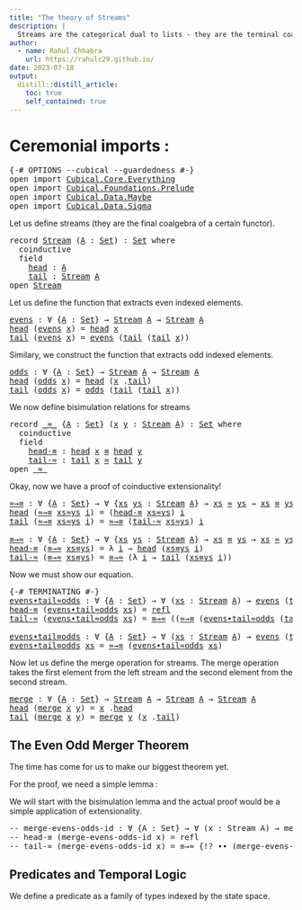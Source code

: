 ```yaml
---
title: "The theory of Streams"
description: |
  Streams are the categorical dual to lists - they are the terminal coalgebra of the same functor that lists are algebras of.
author:
  - name: Rahul Chhabra
    url: https://rahulc29.github.io/
date: 2023-07-18
output:
  distill::distill_article:
    toc: true
    self_contained: true
---
```


# Ceremonial imports :

<pre class="Agda"><a id="31" class="Symbol">{-#</a> <a id="35" class="Keyword">OPTIONS</a> <a id="43" class="Pragma">--cubical</a> <a id="53" class="Pragma">--guardedness</a> <a id="67" class="Symbol">#-}</a>
<a id="71" class="Keyword">open</a> <a id="76" class="Keyword">import</a> <a id="83" href="Cubical.Core.Everything.html" class="Module">Cubical.Core.Everything</a>
<a id="107" class="Keyword">open</a> <a id="112" class="Keyword">import</a> <a id="119" href="Cubical.Foundations.Prelude.html" class="Module">Cubical.Foundations.Prelude</a>
<a id="147" class="Keyword">open</a> <a id="152" class="Keyword">import</a> <a id="159" href="Cubical.Data.Maybe.html" class="Module">Cubical.Data.Maybe</a>
<a id="178" class="Keyword">open</a> <a id="183" class="Keyword">import</a> <a id="190" href="Cubical.Data.Sigma.html" class="Module">Cubical.Data.Sigma</a>
</pre>
Let us define streams (they are the final coalgebra of a certain functor).

<pre class="Agda"><a id="298" class="Keyword">record</a> <a id="Stream"></a><a id="305" href="Streams.html#305" class="Record">Stream</a> <a id="312" class="Symbol">(</a><a id="313" href="Streams.html#313" class="Bound">A</a> <a id="315" class="Symbol">:</a> <a id="317" href="Agda.Primitive.html#320" class="Primitive">Set</a><a id="320" class="Symbol">)</a> <a id="322" class="Symbol">:</a> <a id="324" href="Agda.Primitive.html#320" class="Primitive">Set</a> <a id="328" class="Keyword">where</a>
  <a id="336" class="Keyword">coinductive</a>
  <a id="350" class="Keyword">field</a>
    <a id="Stream.head"></a><a id="360" href="Streams.html#360" class="Field">head</a> <a id="365" class="Symbol">:</a> <a id="367" href="Streams.html#313" class="Bound">A</a>
    <a id="Stream.tail"></a><a id="373" href="Streams.html#373" class="Field">tail</a> <a id="378" class="Symbol">:</a> <a id="380" href="Streams.html#305" class="Record">Stream</a> <a id="387" href="Streams.html#313" class="Bound">A</a>
<a id="389" class="Keyword">open</a> <a id="394" href="Streams.html#305" class="Module">Stream</a>
</pre>
Let us define the function that extracts even indexed elements.

<pre class="Agda"><a id="evens"></a><a id="479" href="Streams.html#479" class="Function">evens</a> <a id="485" class="Symbol">:</a> <a id="487" class="Symbol">∀</a> <a id="489" class="Symbol">{</a><a id="490" href="Streams.html#490" class="Bound">A</a> <a id="492" class="Symbol">:</a> <a id="494" href="Agda.Primitive.html#320" class="Primitive">Set</a><a id="497" class="Symbol">}</a> <a id="499" class="Symbol">→</a> <a id="501" href="Streams.html#305" class="Record">Stream</a> <a id="508" href="Streams.html#490" class="Bound">A</a> <a id="510" class="Symbol">→</a> <a id="512" href="Streams.html#305" class="Record">Stream</a> <a id="519" href="Streams.html#490" class="Bound">A</a>
<a id="521" href="Streams.html#360" class="Field">head</a> <a id="526" class="Symbol">(</a><a id="527" href="Streams.html#479" class="Function">evens</a> <a id="533" href="Streams.html#533" class="Bound">x</a><a id="534" class="Symbol">)</a> <a id="536" class="Symbol">=</a> <a id="538" href="Streams.html#360" class="Field">head</a> <a id="543" href="Streams.html#533" class="Bound">x</a>
<a id="545" href="Streams.html#373" class="Field">tail</a> <a id="550" class="Symbol">(</a><a id="551" href="Streams.html#479" class="Function">evens</a> <a id="557" href="Streams.html#557" class="Bound">x</a><a id="558" class="Symbol">)</a> <a id="560" class="Symbol">=</a> <a id="562" href="Streams.html#479" class="Function">evens</a> <a id="568" class="Symbol">(</a><a id="569" href="Streams.html#373" class="Field">tail</a> <a id="574" class="Symbol">(</a><a id="575" href="Streams.html#373" class="Field">tail</a> <a id="580" href="Streams.html#557" class="Bound">x</a><a id="581" class="Symbol">))</a>
</pre>
Similary, we construct the function that extracts odd indexed elements.

<pre class="Agda"><a id="odds"></a><a id="670" href="Streams.html#670" class="Function">odds</a> <a id="675" class="Symbol">:</a> <a id="677" class="Symbol">∀</a> <a id="679" class="Symbol">{</a><a id="680" href="Streams.html#680" class="Bound">A</a> <a id="682" class="Symbol">:</a> <a id="684" href="Agda.Primitive.html#320" class="Primitive">Set</a><a id="687" class="Symbol">}</a> <a id="689" class="Symbol">→</a> <a id="691" href="Streams.html#305" class="Record">Stream</a> <a id="698" href="Streams.html#680" class="Bound">A</a> <a id="700" class="Symbol">→</a> <a id="702" href="Streams.html#305" class="Record">Stream</a> <a id="709" href="Streams.html#680" class="Bound">A</a>
<a id="711" href="Streams.html#360" class="Field">head</a> <a id="716" class="Symbol">(</a><a id="717" href="Streams.html#670" class="Function">odds</a> <a id="722" href="Streams.html#722" class="Bound">x</a><a id="723" class="Symbol">)</a> <a id="725" class="Symbol">=</a> <a id="727" href="Streams.html#360" class="Field">head</a> <a id="732" class="Symbol">(</a><a id="733" href="Streams.html#722" class="Bound">x</a> <a id="735" class="Symbol">.</a><a id="736" href="Streams.html#373" class="Field">tail</a><a id="740" class="Symbol">)</a>
<a id="742" href="Streams.html#373" class="Field">tail</a> <a id="747" class="Symbol">(</a><a id="748" href="Streams.html#670" class="Function">odds</a> <a id="753" href="Streams.html#753" class="Bound">x</a><a id="754" class="Symbol">)</a> <a id="756" class="Symbol">=</a> <a id="758" href="Streams.html#670" class="Function">odds</a> <a id="763" class="Symbol">(</a><a id="764" href="Streams.html#373" class="Field">tail</a> <a id="769" class="Symbol">(</a><a id="770" href="Streams.html#373" class="Field">tail</a> <a id="775" href="Streams.html#753" class="Bound">x</a><a id="776" class="Symbol">))</a>
</pre>
We now define bisimulation relations for streams

<pre class="Agda"><a id="842" class="Keyword">record</a> <a id="_≈_"></a><a id="849" href="Streams.html#849" class="Record Operator">_≈_</a> <a id="853" class="Symbol">{</a><a id="854" href="Streams.html#854" class="Bound">A</a> <a id="856" class="Symbol">:</a> <a id="858" href="Agda.Primitive.html#320" class="Primitive">Set</a><a id="861" class="Symbol">}</a> <a id="863" class="Symbol">(</a><a id="864" href="Streams.html#864" class="Bound">x</a> <a id="866" href="Streams.html#866" class="Bound">y</a> <a id="868" class="Symbol">:</a> <a id="870" href="Streams.html#305" class="Record">Stream</a> <a id="877" href="Streams.html#854" class="Bound">A</a><a id="878" class="Symbol">)</a> <a id="880" class="Symbol">:</a> <a id="882" href="Agda.Primitive.html#320" class="Primitive">Set</a> <a id="886" class="Keyword">where</a>
  <a id="894" class="Keyword">coinductive</a>
  <a id="908" class="Keyword">field</a>
    <a id="_≈_.head-≡"></a><a id="918" href="Streams.html#918" class="Field">head-≡</a> <a id="925" class="Symbol">:</a> <a id="927" href="Streams.html#360" class="Field">head</a> <a id="932" href="Streams.html#864" class="Bound">x</a> <a id="934" href="Agda.Builtin.Cubical.Path.html#272" class="Function Operator">≡</a> <a id="936" href="Streams.html#360" class="Field">head</a> <a id="941" href="Streams.html#866" class="Bound">y</a>
    <a id="_≈_.tail-≈"></a><a id="947" href="Streams.html#947" class="Field">tail-≈</a> <a id="954" class="Symbol">:</a> <a id="956" href="Streams.html#373" class="Field">tail</a> <a id="961" href="Streams.html#864" class="Bound">x</a> <a id="963" href="Streams.html#849" class="Record Operator">≈</a> <a id="965" href="Streams.html#373" class="Field">tail</a> <a id="970" href="Streams.html#866" class="Bound">y</a>
<a id="972" class="Keyword">open</a> <a id="977" href="Streams.html#849" class="Module Operator">_≈_</a>
</pre>
Okay, now we have a proof of coinductive extensionality!

<pre class="Agda"><a id="≈→≡"></a><a id="1052" href="Streams.html#1052" class="Function">≈→≡</a> <a id="1056" class="Symbol">:</a> <a id="1058" class="Symbol">∀</a> <a id="1060" class="Symbol">{</a><a id="1061" href="Streams.html#1061" class="Bound">A</a> <a id="1063" class="Symbol">:</a> <a id="1065" href="Agda.Primitive.html#320" class="Primitive">Set</a><a id="1068" class="Symbol">}</a> <a id="1070" class="Symbol">→</a> <a id="1072" class="Symbol">∀</a> <a id="1074" class="Symbol">{</a><a id="1075" href="Streams.html#1075" class="Bound">xs</a> <a id="1078" href="Streams.html#1078" class="Bound">ys</a> <a id="1081" class="Symbol">:</a> <a id="1083" href="Streams.html#305" class="Record">Stream</a> <a id="1090" href="Streams.html#1061" class="Bound">A</a><a id="1091" class="Symbol">}</a> <a id="1093" class="Symbol">→</a> <a id="1095" href="Streams.html#1075" class="Bound">xs</a> <a id="1098" href="Streams.html#849" class="Record Operator">≈</a> <a id="1100" href="Streams.html#1078" class="Bound">ys</a> <a id="1103" class="Symbol">→</a> <a id="1105" href="Streams.html#1075" class="Bound">xs</a> <a id="1108" href="Agda.Builtin.Cubical.Path.html#272" class="Function Operator">≡</a> <a id="1110" href="Streams.html#1078" class="Bound">ys</a>
<a id="1113" href="Streams.html#360" class="Field">head</a> <a id="1118" class="Symbol">(</a><a id="1119" href="Streams.html#1052" class="Function">≈→≡</a> <a id="1123" href="Streams.html#1123" class="Bound">xs≈ys</a> <a id="1129" href="Streams.html#1129" class="Bound">i</a><a id="1130" class="Symbol">)</a> <a id="1132" class="Symbol">=</a> <a id="1134" class="Symbol">(</a><a id="1135" href="Streams.html#918" class="Field">head-≡</a> <a id="1142" href="Streams.html#1123" class="Bound">xs≈ys</a><a id="1147" class="Symbol">)</a> <a id="1149" href="Streams.html#1129" class="Bound">i</a>
<a id="1151" href="Streams.html#373" class="Field">tail</a> <a id="1156" class="Symbol">(</a><a id="1157" href="Streams.html#1052" class="Function">≈→≡</a> <a id="1161" href="Streams.html#1161" class="Bound">xs≈ys</a> <a id="1167" href="Streams.html#1167" class="Bound">i</a><a id="1168" class="Symbol">)</a> <a id="1170" class="Symbol">=</a> <a id="1172" href="Streams.html#1052" class="Function">≈→≡</a> <a id="1176" class="Symbol">(</a><a id="1177" href="Streams.html#947" class="Field">tail-≈</a> <a id="1184" href="Streams.html#1161" class="Bound">xs≈ys</a><a id="1189" class="Symbol">)</a> <a id="1191" href="Streams.html#1167" class="Bound">i</a>

<a id="≡→≈"></a><a id="1194" href="Streams.html#1194" class="Function">≡→≈</a> <a id="1198" class="Symbol">:</a> <a id="1200" class="Symbol">∀</a> <a id="1202" class="Symbol">{</a><a id="1203" href="Streams.html#1203" class="Bound">A</a> <a id="1205" class="Symbol">:</a> <a id="1207" href="Agda.Primitive.html#320" class="Primitive">Set</a><a id="1210" class="Symbol">}</a> <a id="1212" class="Symbol">→</a> <a id="1214" class="Symbol">∀</a> <a id="1216" class="Symbol">{</a><a id="1217" href="Streams.html#1217" class="Bound">xs</a> <a id="1220" href="Streams.html#1220" class="Bound">ys</a> <a id="1223" class="Symbol">:</a> <a id="1225" href="Streams.html#305" class="Record">Stream</a> <a id="1232" href="Streams.html#1203" class="Bound">A</a><a id="1233" class="Symbol">}</a> <a id="1235" class="Symbol">→</a> <a id="1237" href="Streams.html#1217" class="Bound">xs</a> <a id="1240" href="Agda.Builtin.Cubical.Path.html#272" class="Function Operator">≡</a> <a id="1242" href="Streams.html#1220" class="Bound">ys</a> <a id="1245" class="Symbol">→</a> <a id="1247" href="Streams.html#1217" class="Bound">xs</a> <a id="1250" href="Streams.html#849" class="Record Operator">≈</a> <a id="1252" href="Streams.html#1220" class="Bound">ys</a>
<a id="1255" href="Streams.html#918" class="Field">head-≡</a> <a id="1262" class="Symbol">(</a><a id="1263" href="Streams.html#1194" class="Function">≡→≈</a> <a id="1267" href="Streams.html#1267" class="Bound">xs≡ys</a><a id="1272" class="Symbol">)</a> <a id="1274" class="Symbol">=</a> <a id="1276" class="Symbol">λ</a> <a id="1278" href="Streams.html#1278" class="Bound">i</a> <a id="1280" class="Symbol">→</a> <a id="1282" href="Streams.html#360" class="Field">head</a> <a id="1287" class="Symbol">(</a><a id="1288" href="Streams.html#1267" class="Bound">xs≡ys</a> <a id="1294" href="Streams.html#1278" class="Bound">i</a><a id="1295" class="Symbol">)</a>
<a id="1297" href="Streams.html#947" class="Field">tail-≈</a> <a id="1304" class="Symbol">(</a><a id="1305" href="Streams.html#1194" class="Function">≡→≈</a> <a id="1309" href="Streams.html#1309" class="Bound">xs≡ys</a><a id="1314" class="Symbol">)</a> <a id="1316" class="Symbol">=</a> <a id="1318" href="Streams.html#1194" class="Function">≡→≈</a> <a id="1322" class="Symbol">(λ</a> <a id="1325" href="Streams.html#1325" class="Bound">i</a> <a id="1327" class="Symbol">→</a> <a id="1329" href="Streams.html#373" class="Field">tail</a> <a id="1334" class="Symbol">(</a><a id="1335" href="Streams.html#1309" class="Bound">xs≡ys</a> <a id="1341" href="Streams.html#1325" class="Bound">i</a><a id="1342" class="Symbol">))</a>
</pre>
Now we must show our equation.

<pre class="Agda"><a id="1390" class="Symbol">{-#</a> <a id="1394" class="Keyword">TERMINATING</a> <a id="1406" class="Symbol">#-}</a>
<a id="evens∙tail≈odds"></a><a id="1410" href="Streams.html#1410" class="Function">evens∙tail≈odds</a> <a id="1426" class="Symbol">:</a> <a id="1428" class="Symbol">∀</a> <a id="1430" class="Symbol">{</a><a id="1431" href="Streams.html#1431" class="Bound">A</a> <a id="1433" class="Symbol">:</a> <a id="1435" href="Agda.Primitive.html#320" class="Primitive">Set</a><a id="1438" class="Symbol">}</a> <a id="1440" class="Symbol">→</a> <a id="1442" class="Symbol">∀</a> <a id="1444" class="Symbol">(</a><a id="1445" href="Streams.html#1445" class="Bound">xs</a> <a id="1448" class="Symbol">:</a> <a id="1450" href="Streams.html#305" class="Record">Stream</a> <a id="1457" href="Streams.html#1431" class="Bound">A</a><a id="1458" class="Symbol">)</a> <a id="1460" class="Symbol">→</a> <a id="1462" href="Streams.html#479" class="Function">evens</a> <a id="1468" class="Symbol">(</a><a id="1469" href="Streams.html#373" class="Field">tail</a> <a id="1474" href="Streams.html#1445" class="Bound">xs</a><a id="1476" class="Symbol">)</a> <a id="1478" href="Streams.html#849" class="Record Operator">≈</a> <a id="1480" href="Streams.html#670" class="Function">odds</a> <a id="1485" href="Streams.html#1445" class="Bound">xs</a>
<a id="1488" href="Streams.html#918" class="Field">head-≡</a> <a id="1495" class="Symbol">(</a><a id="1496" href="Streams.html#1410" class="Function">evens∙tail≈odds</a> <a id="1512" href="Streams.html#1512" class="Bound">xs</a><a id="1514" class="Symbol">)</a> <a id="1516" class="Symbol">=</a> <a id="1518" href="Cubical.Foundations.Prelude.html#915" class="Function">refl</a>
<a id="1523" href="Streams.html#947" class="Field">tail-≈</a> <a id="1530" class="Symbol">(</a><a id="1531" href="Streams.html#1410" class="Function">evens∙tail≈odds</a> <a id="1547" href="Streams.html#1547" class="Bound">xs</a><a id="1549" class="Symbol">)</a> <a id="1551" class="Symbol">=</a> <a id="1553" href="Streams.html#1194" class="Function">≡→≈</a> <a id="1557" class="Symbol">((</a><a id="1559" href="Streams.html#1052" class="Function">≈→≡</a> <a id="1563" class="Symbol">(</a><a id="1564" href="Streams.html#1410" class="Function">evens∙tail≈odds</a> <a id="1580" class="Symbol">(</a><a id="1581" href="Streams.html#373" class="Field">tail</a> <a id="1586" class="Symbol">(</a><a id="1587" href="Streams.html#373" class="Field">tail</a> <a id="1592" href="Streams.html#1547" class="Bound">xs</a><a id="1594" class="Symbol">))))</a> <a id="1599" href="Cubical.Foundations.Prelude.html#4447" class="Function Operator">∙</a> <a id="1601" class="Symbol">(</a><a id="1602" href="Cubical.Foundations.Prelude.html#968" class="Function">sym</a> <a id="1606" href="Cubical.Foundations.Prelude.html#915" class="Function">refl</a><a id="1610" class="Symbol">))</a>

<a id="evens∙tail≡odds"></a><a id="1614" href="Streams.html#1614" class="Function">evens∙tail≡odds</a> <a id="1630" class="Symbol">:</a> <a id="1632" class="Symbol">∀</a> <a id="1634" class="Symbol">{</a><a id="1635" href="Streams.html#1635" class="Bound">A</a> <a id="1637" class="Symbol">:</a> <a id="1639" href="Agda.Primitive.html#320" class="Primitive">Set</a><a id="1642" class="Symbol">}</a> <a id="1644" class="Symbol">→</a> <a id="1646" class="Symbol">∀</a> <a id="1648" class="Symbol">(</a><a id="1649" href="Streams.html#1649" class="Bound">xs</a> <a id="1652" class="Symbol">:</a> <a id="1654" href="Streams.html#305" class="Record">Stream</a> <a id="1661" href="Streams.html#1635" class="Bound">A</a><a id="1662" class="Symbol">)</a> <a id="1664" class="Symbol">→</a> <a id="1666" href="Streams.html#479" class="Function">evens</a> <a id="1672" class="Symbol">(</a><a id="1673" href="Streams.html#373" class="Field">tail</a> <a id="1678" href="Streams.html#1649" class="Bound">xs</a><a id="1680" class="Symbol">)</a> <a id="1682" href="Agda.Builtin.Cubical.Path.html#272" class="Function Operator">≡</a> <a id="1684" href="Streams.html#670" class="Function">odds</a> <a id="1689" href="Streams.html#1649" class="Bound">xs</a>
<a id="1692" href="Streams.html#1614" class="Function">evens∙tail≡odds</a> <a id="1708" href="Streams.html#1708" class="Bound">xs</a> <a id="1711" class="Symbol">=</a> <a id="1713" href="Streams.html#1052" class="Function">≈→≡</a> <a id="1717" class="Symbol">(</a><a id="1718" href="Streams.html#1410" class="Function">evens∙tail≈odds</a> <a id="1734" href="Streams.html#1708" class="Bound">xs</a><a id="1736" class="Symbol">)</a>
</pre>
Now let us define the merge operation for streams. The merge operation takes the first element from the left stream and the second element from the second stream.

<pre class="Agda"><a id="merge"></a><a id="1915" href="Streams.html#1915" class="Function">merge</a> <a id="1921" class="Symbol">:</a> <a id="1923" class="Symbol">∀</a> <a id="1925" class="Symbol">{</a><a id="1926" href="Streams.html#1926" class="Bound">A</a> <a id="1928" class="Symbol">:</a> <a id="1930" href="Agda.Primitive.html#320" class="Primitive">Set</a><a id="1933" class="Symbol">}</a> <a id="1935" class="Symbol">→</a> <a id="1937" href="Streams.html#305" class="Record">Stream</a> <a id="1944" href="Streams.html#1926" class="Bound">A</a> <a id="1946" class="Symbol">→</a> <a id="1948" href="Streams.html#305" class="Record">Stream</a> <a id="1955" href="Streams.html#1926" class="Bound">A</a> <a id="1957" class="Symbol">→</a> <a id="1959" href="Streams.html#305" class="Record">Stream</a> <a id="1966" href="Streams.html#1926" class="Bound">A</a>
<a id="1968" href="Streams.html#360" class="Field">head</a> <a id="1973" class="Symbol">(</a><a id="1974" href="Streams.html#1915" class="Function">merge</a> <a id="1980" href="Streams.html#1980" class="Bound">x</a> <a id="1982" href="Streams.html#1982" class="Bound">y</a><a id="1983" class="Symbol">)</a> <a id="1985" class="Symbol">=</a> <a id="1987" href="Streams.html#1980" class="Bound">x</a> <a id="1989" class="Symbol">.</a><a id="1990" href="Streams.html#360" class="Field">head</a>
<a id="1995" href="Streams.html#373" class="Field">tail</a> <a id="2000" class="Symbol">(</a><a id="2001" href="Streams.html#1915" class="Function">merge</a> <a id="2007" href="Streams.html#2007" class="Bound">x</a> <a id="2009" href="Streams.html#2009" class="Bound">y</a><a id="2010" class="Symbol">)</a> <a id="2012" class="Symbol">=</a> <a id="2014" href="Streams.html#1915" class="Function">merge</a> <a id="2020" href="Streams.html#2009" class="Bound">y</a> <a id="2022" class="Symbol">(</a><a id="2023" href="Streams.html#2007" class="Bound">x</a> <a id="2025" class="Symbol">.</a><a id="2026" href="Streams.html#373" class="Field">tail</a><a id="2030" class="Symbol">)</a>
</pre>

## The Even Odd Merger Theorem

The time has come for us to make our biggest theorem yet.

For the proof, we need a simple lemma :

We will start with the bisimulation lemma and the actual proof would be a simple application of extensionality.

<pre class="Agda"><a id="2290" class="Comment">-- merge-evens-odds-id : ∀ {A : Set} → ∀ (x : Stream A) → merge (evens x) (odds x) ≈ x</a>
<a id="2377" class="Comment">-- head-≡ (merge-evens-odds-id x) = refl</a>
<a id="2418" class="Comment">-- tail-≈ (merge-evens-odds-id x) = ≡→≈ {!? ∙∙ (merge-evens-odds-id (tail x)) ∙∙ refl!}</a>
</pre>

## Predicates and Temporal Logic

We define a predicate as a family of types indexed by the state space.
